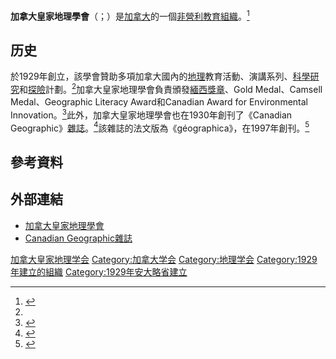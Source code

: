 '''加拿大皇家地理學會'''（{{lang-en|'''The Royal Canadian Geographical Society'''，簡稱'''RCGS'''}}；{{lang-fr|'''La Société géographique royale du Canada'''，簡稱'''SGRC'''}}）是[[加拿大|加拿大]]的一個[[非營利組織|非營利]][[教育|教育]][[组织_(社会学)|組織]]。<ref name=rcgs>{{citeweb|url=http://www.rcgs.org/about/|title=About Us|work='''加拿大皇家地理學會'''|year=2009|accessdate=2009-12-03|archive-date=2010-01-10|archive-url=https://web.archive.org/web/20100110122639/http://www.rcgs.org/about/|dead-url=no}}</ref>

==历史==
於1929年創立，該學會贊助多項加拿大國內的[[地理|地理]]教育活動、演講系列、[[科學|科學]][[研究|研究]]和[[探險|探險]]計劃。<ref name=rcgs />加拿大皇家地理學會負責頒發[[緬西獎章|緬西獎章]]、Gold Medal、Camsell Medal、Geographic Literacy Award和Canadian Award for Environmental Innovation。<ref>{{citeweb|url=http://www.rcgs.org/awards/|title=Awards|work='''加拿大皇家地理學會'''|year=2009|accessdate=2009-12-03|archive-date=2009-10-21|archive-url=https://web.archive.org/web/20091021065227/http://www.rcgs.org/awards/|dead-url=no}}</ref>此外，加拿大皇家地理學會也在1930年創刊了《Canadian Geographic》[[雜誌|雜誌]]。<ref>{{citeweb|url=http://www.rcgs.org/about/history/rcgs_1929.asp|title=The Society's magazine|work='''加拿大皇家地理學會'''|year=2009|accessdate=2009-12-03|archive-date=2009-06-06|archive-url=https://web.archive.org/web/20090606165703/http://www.rcgs.org/about/history/rcgs_1929.asp|dead-url=no}}</ref>該雜誌的法文版為《géographica》，在1997年創刊。<ref>{{citeweb|url=http://www.rcgs.org/article.asp?newsID=31|title=Double-digit géographica|work='''加拿大皇家地理學會'''|year=2007|accessdate=2009-12-03|archive-date=2016-05-31|archive-url=https://web.archive.org/web/20160531024822/http://www.rcgs.org/article.asp?newsID=31|dead-url=no}}</ref>

==參考資料==
{{reflist}}

==外部連結==
*[http://www.rcgs.org 加拿大皇家地理學會]{{Wayback|url=http://www.rcgs.org/ |date=20100110122349 }}{{en}}
*[http://www.canadiangeographic.ca/ Canadian Geographic雜誌]{{Wayback|url=http://www.canadiangeographic.ca/ |date=20091019221929 }}{{en}}

[[Category:加拿大皇家地理学会|]]
[[Category:加拿大学会|Category:加拿大学会]]
[[Category:地理学会|Category:地理学会]]
[[Category:1929年建立的組織|Category:1929年建立的組織]]
[[Category:1929年安大略省建立|Category:1929年安大略省建立]]